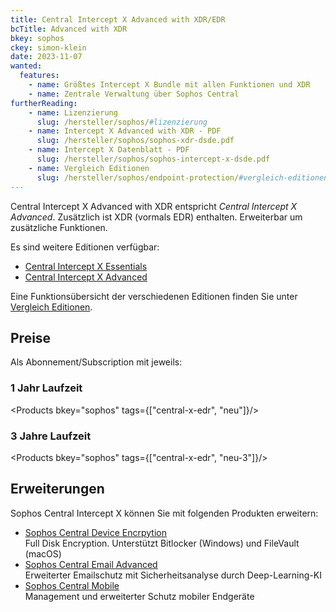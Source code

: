 ```yaml
---
title: Central Intercept X Advanced with XDR/EDR
bcTitle: Advanced with XDR
bkey: sophos
ckey: simon-klein
date: 2023-11-07
wanted:
  features:
    - name: Größtes Intercept X Bundle mit allen Funktionen und XDR
    - name: Zentrale Verwaltung über Sophos Central
furtherReading:
    - name: Lizenzierung
      slug: /hersteller/sophos/#lizenzierung
    - name: Intercept X Advanced with XDR - PDF
      slug: /hersteller/sophos/sophos-xdr-dsde.pdf
    - name: Intercept X Datenblatt - PDF
      slug: /hersteller/sophos/sophos-intercept-x-dsde.pdf
    - name: Vergleich Editionen
      slug: /hersteller/sophos/endpoint-protection/#vergleich-editionen
---
```





<Intro>

 Central Intercept X Advanced with XDR entspricht *Central Intercept X Advanced*. Zusätzlich ist XDR (vormals EDR) enthalten.
 Erweiterbar um zusätzliche Funktionen.

</Intro>

<TOC />

<ArrowList>

Es sind weitere Editionen verfügbar:

- [Central Intercept X Essentials](/hersteller/sophos/endpoint-protection/central-intercept-x-essentials/)
- [Central Intercept X Advanced](/hersteller/sophos/endpoint-protection/central-intercept-x-advanced/)

</ArrowList>

Eine Funktionsübersicht der verschiedenen Editionen finden Sie unter [Vergleich Editionen](/hersteller/sophos/endpoint-protection/#vergleich-editionen).




## Preise

Als Abonnement/Subscription mit jeweils:

### 1 Jahr Laufzeit

<Products bkey="sophos" tags={["central-x-edr", "neu"]}/>


### 3 Jahre Laufzeit

<Products bkey="sophos" tags={["central-x-edr", "neu-3"]}/>

## Erweiterungen

<ArrowList>

Sophos Central Intercept X können Sie mit folgenden Produkten erweitern:

- [Sophos Central Device Encrpytion](/hersteller/sophos/central-device-encryption/) <br />
  Full Disk Encryption. Unterstützt Bitlocker (Windows) und FileVault (macOS)
- [Sophos Central Email Advanced](/hersteller/sophos/central-email/central-email-advanced/)  <br />
  Erweiterter Emailschutz mit Sicherheitsanalyse durch Deep-Learning-KI
- [Sophos Central Mobile](/hersteller/sophos/mobile/)  <br />
  Management und erweiterter Schutz mobiler Endgeräte

</ArrowList>
